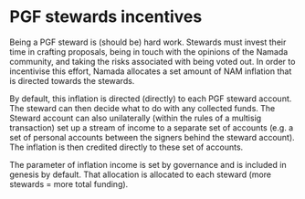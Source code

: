 # PGF stewards incentives

Being a PGF steward is (should be) hard work. Stewards must invest their time in crafting proposals, being in touch with the opinions of the Namada community, and taking the risks associated with being voted out. 
In order to incentivise this effort, Namada allocates a set amount of NAM inflation that is directed towards the stewards.

By default, this inflation is directed (directly) to each PGF steward account. The steward can then decide what to do with any collected funds.
The Steward account can also unilaterally (within the rules of a multisig transaction) set up a stream of income to a separate set of accounts (e.g. a set of personal accounts between the signers behind the steward account).
The inflation is then credited directly to these set of accounts.

The parameter of inflation income is set by governance and is included in genesis by default. 
That allocation is allocated to each steward (more stewards = more total funding).

